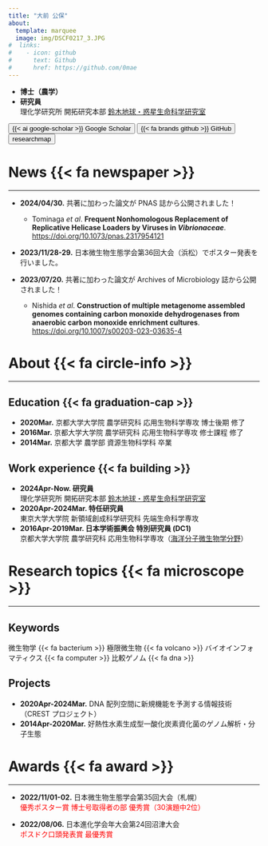 ```yaml
---
title: "大前 公保"
about:
  template: marquee
  image: img/DSCF0217_3.JPG
#  links:
#    - icon: github
#      text: Github
#      href: https://github.com/0mae
---
```


- **博士（農学）**<i class="fa-solid fa-graduation-cap"></i>
- **研究員**<br>
  理化学研究所 開拓研究本部 [鈴木地球・惑星生命科学研究室](https://www.riken.jp/research/labs/chief/geobiol_astrobiol/index.html) <i class="fa-solid fa-building-columns"></i>

<button type="button" class="btn btn-primary" onclick="location.href='https://scholar.google.co.jp/citations?user=QLsz6OMAAAAJ&hl=ja'">
{{< ai google-scholar >}} Google Scholar
</button>
<button type="button" class="btn btn-dark" onclick="location.href='https://github.com/0mae'">
{{< fa brands github >}} GitHub
</button>
</button>
<button type="button" class="btn btn-secondary" onclick="location.href='https://researchmap.jp/omaek'">
researchmap
</button>

# News {{< fa newspaper >}}

---

- **2024/04/30.** 共著に加わった論文が PNAS 誌から公開されました！
  - Tominaga *et al*. **Frequent Nonhomologous Replacement of Replicative Helicase Loaders by Viruses in *Vibrionaceae***. [https://doi.org/10.1073/pnas.2317954121](https://doi.org/10.1073/pnas.2317954121)

- **2023/11/28-29.** 日本微生物生態学会第36回大会（浜松）でポスター発表を行いました。<br>

- **2023/07/20.** 共著に加わった論文が Archives of Microbiology 誌から公開されました！
  - Nishida *et al*. **Construction of multiple metagenome assembled genomes containing carbon monoxide dehydrogenases from anaerobic carbon monoxide enrichment cultures**. [https://doi.org/10.1007/s00203-023-03635-4](https://doi.org/10.1007/s00203-023-03635-4)

# About {{< fa circle-info >}}

---

## Education {{< fa graduation-cap >}}

- **2020Mar.** 京都大学大学院 農学研究科 応用生物科学専攻 博士後期 修了
- **2016Mar.** 京都大学大学院 農学研究科 応用生物科学専攻 修士課程 修了
- **2014Mar.** 京都大学 農学部 資源生物科学科 卒業

## Work experience {{< fa building >}}

- **2024Apr-Now. 研究員**<br>理化学研究所 開拓研究本部 [鈴木地球・惑星生命科学研究室](https://www.riken.jp/research/labs/chief/geobiol_astrobiol/index.html)
- **2020Apr-2024Mar. 特任研究員**<br>東京大学大学院 新領域創成科学研究科 先端生命科学専攻
- **2016Apr-2019Mar. 日本学術振興会 特別研究員 (DC1)**<br>京都大学大学院 農学研究科 応用生物科学専攻（[海洋分子微生物学分野](http://www.google.com/url?q=http%3A%2F%2Fwww.microbiology.marine.kais.kyoto-u.ac.jp%2F&sa=D&sntz=1&usg=AOvVaw1hlrXyxdodQNS_s643cNXA)）

# Research topics {{< fa microscope >}}

---

## Keywords

微生物学 {{< fa bacterium >}} 極限微生物 {{< fa volcano >}} バイオインフォマティクス {{< fa computer >}} 比較ゲノム {{< fa dna >}}

## Projects

- **2020Apr-2024Mar.** DNA 配列空間に新規機能を予測する情報技術（CREST プロジェクト）
- **2014Apr-2020Mar.** 好熱性水素生成型一酸化炭素資化菌のゲノム解析・分子生態

# Awards {{< fa award >}}

---

- **2022/11/01-02.** 日本微生物生態学会第35回大会（札幌）<br>
<span style="color:red">優秀ポスター賞 博士号取得者の部 優秀賞（30演題中2位）</span><br>

- **2022/08/06.** 日本進化学会年大会第24回沼津大会<br>
<span style="color:red">ポスドク口頭発表賞 最優秀賞</span><br>
